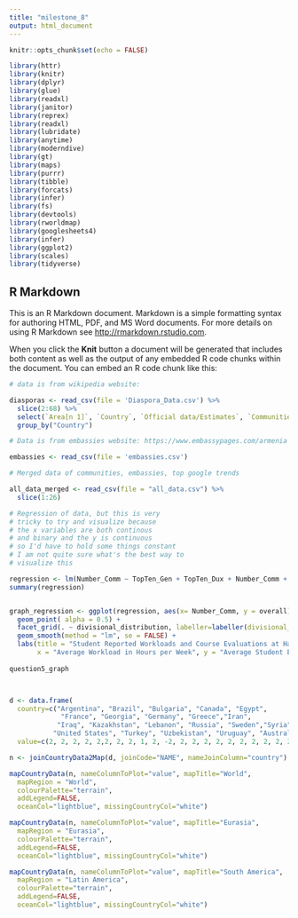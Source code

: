```yaml
---
title: "milestone_8"
output: html_document
---
```


```r
knitr::opts_chunk$set(echo = FALSE)

library(httr)
library(knitr)
library(dplyr)
library(glue)
library(readxl)
library(janitor)
library(reprex)
library(readxl)
library(lubridate)
library(anytime)
library(moderndive)
library(gt)
library(maps)
library(purrr)
library(tibble)
library(forcats)
library(infer)
library(fs)
library(devtools)
library(rworldmap)
library(googlesheets4)
library(infer)
library(ggplot2)
library(scales)
library(tidyverse)
```

## R Markdown

This is an R Markdown document. Markdown is a simple formatting syntax for authoring HTML, PDF, and MS Word documents. For more details on using R Markdown see <http://rmarkdown.rstudio.com>.

When you click the **Knit** button a document will be generated that includes both content as well as the output of any embedded R code chunks within the document. You can embed an R code chunk like this:

```r

# data is from wikipedia website:

diasporas <- read_csv(file = 'Diaspora_Data.csv') %>%
  slice(2:68) %>%
  select(`Area[n 1]`, `Country`, `Official data/Estimates`, `Communities`) %>%
  group_by("Country")

# Data is from embassies website: https://www.embassypages.com/armenia

embassies <- read_csv(file = 'embassies.csv')

# Merged data of communities, embassies, top google trends

all_data_merged <- read_csv(file = "all_data.csv") %>%
  slice(1:26)

# Regression of data, but this is very
# tricky to try and visualize because
# the x variables are both continous
# and binary and the y is continuous
# so I'd have to hold some things constant
# I am not quite sure what's the best way to
# visualize this

regression <- lm(Number_Comm ~ TopTen_Gen + TopTen_Dux + Number_Comm + Embassies + Population + Post_Soviet, data = all_data_merged)
summary(regression)


graph_regression <- ggplot(regression, aes(x= Number_Comm, y = overall)) +
  geom_point( alpha = 0.5) +
  facet_grid(. ~ divisional_distribution, labeller=labeller(divisional_distribution = labels)) +
  geom_smooth(method = "lm", se = FALSE) +
  labs(title = "Student Reported Workloads and Course Evaluations at Harvard", subtitle = "Relationship Varies Across Academic Divisions", caption= "Data From Spring 2019 Courtesy of Benny Chang '22",
       x = "Average Workload in Hours per Week", y = "Average Student Evaluations")
  
question5_graph




```


```r

d <- data.frame(
  country=c("Argentina", "Brazil", "Bulgaria", "Canada", "Egypt",
             "France", "Georgia", "Germany", "Greece","Iran",
            "Iraq", "Kazakhstan", "Lebanon", "Russia", "Sweden","Syria", "Turkmenistan", "Ukraine", "United Kingdom",
           "United States", "Turkey", "Uzbekistan", "Uruguay", "Australia", "Switzerland", "Israel"),
  value=c(2, 2, 2, 2, 2,2, 2, 2, 1, 2, -2, 2, 2, 2, 2, 2, 2, 2, 2, 2, 2, 2, 2, 2, 2, 2))

n <- joinCountryData2Map(d, joinCode="NAME", nameJoinColumn="country")

mapCountryData(n, nameColumnToPlot="value", mapTitle="World",
  mapRegion = "World",
  colourPalette="terrain",
  addLegend=FALSE,
  oceanCol="lightblue", missingCountryCol="white")

mapCountryData(n, nameColumnToPlot="value", mapTitle="Eurasia",
  mapRegion = "Eurasia",
  colourPalette="terrain",
  addLegend=FALSE,
  oceanCol="lightblue", missingCountryCol="white")

mapCountryData(n, nameColumnToPlot="value", mapTitle="South America",
  mapRegion = "Latin America",
  colourPalette="terrain",
  addLegend=FALSE,
  oceanCol="lightblue", missingCountryCol="white")

```




